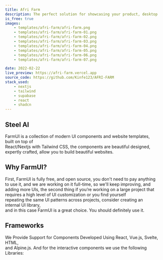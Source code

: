 ```yaml
---
title: Afri Farm
description: The perfect solution for showcasing your product, desktop app, or mobile app in a visually appealing and user-friendly way, to help you get more users to try your product .
is_free: true
images: 
    - templates/afri-farm/afri-farm.png
    - templates/afri-farm/afri-farm-01.png
    - templates/afri-farm/afri-farm-02.png
    - templates/afri-farm/afri-farm-03.png
    - templates/afri-farm/afri-farm-04.png
    - templates/afri-farm/afri-farm-05.png
    - templates/afri-farm/afri-farm-06.png
    - templates/afri-farm/afri-farm-07.png

date: 2022-02-22
live_preview: https://afri-farm.vercel.app
source_code: https://github.com/Kinfe123/AFRI-FARM
stack_used: 
    - nextjs 
    - tailwind
    - supabase
    - react
    - shadcn
---
```


## Steel AI 

FarmUI is a collection of modern UI components and website templates, built on top of <br/>React/Nextjs with Tailwind CSS, the components are beautiful designed, expertly crafted, allow you to build beautiful websites.

## Why FarmUI?

First, FarmUI is fully free, and open source, you don't need to pay anything to use it, and we are working on it full-time, so we'll keep improving, and adding more UIs, the second thing if you’re working on a large project that requires a high level of UI customization or you find yourself <br/>repeating the same UI patterns across projects, consider creating an internal UI library, <br/>
and in this case FarmUI is a great choice. You should definitely use it.

## Frameworks

We Provide Support for Components Developed Using React, Vue.js, Svelte, HTML, <br/>and Alpine.js.
And for the interactive components we use the following Libraries:

